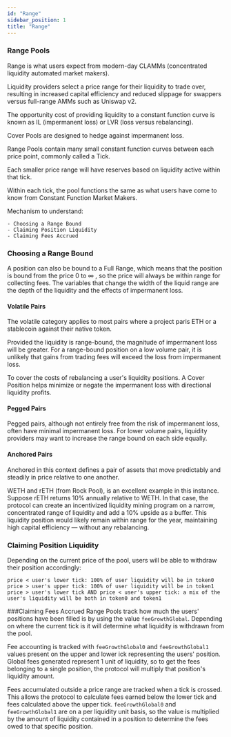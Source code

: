 ```yaml
---
id: "Range"
sidebar_position: 1
title: "Range"
---
```


### Range Pools

Range is what users expect from modern-day CLAMMs (concentrated liquidity automated market makers). 

Liquidity providers select a price range for their liquidity to trade over, resulting in increased capital efficiency and reduced slippage for swappers versus full-range AMMs such as Uniswap v2. 

The opportunity cost of providing liquidity to a constant function curve is known as IL (impermanent loss) or LVR (loss versus rebalancing).

Cover Pools are designed to hedge against impermanent loss.

Range Pools contain many small constant function curves between each price point, commonly called a Tick. 

Each smaller price range will have reserves based on liquidity active within that tick.

Within each tick, the pool functions the same as what users have come to know from Constant Function Market Makers.

Mechanism to understand:
```
- Choosing a Range Bound
- Claiming Position Liquidity
- Claiming Fees Accrued
```
### Choosing a Range Bound

A position can also be bound to a Full Range, which means that the position is bound from the price 0 to ∞ , so the price will always be within range for collecting fees. 
The variables that change the width of the liquid range are the depth of the liquidity and the effects of impermanent loss. 

#### Volatile Pairs
The volatile category applies to most pairs where a project paris ETH or a stablecoin against their native token. 

Provided the liquidity is range-bound, the magnitude of impermanent loss will be greater. For a range-bound position on a low volume pair, it is unlikely that gains from trading fees will exceed the loss from impermanent loss. 

To cover the costs of rebalancing a user's liquidity positions. A Cover Position helps minimize or negate the impermanent loss with directional liquidity profits.  

#### Pegged Pairs
Pegged pairs, although not entirely free from the risk of impermanent loss, often have minimal impermanent loss. For lower volume pairs, liquidity providers may want to increase the range bound on each side equally. 

#### Anchored Pairs
Anchored in this context defines a pair of assets that move predictably and steadily in price relative to one another.

WETH and rETH (from Rock Pool), is an excellent example in this instance. Suppose rETH returns 10% annually relative to WETH. In that case, the protocol can create an incentivized liquidity mining program on a narrow, concentrated range of liquidity and add a 10% upside as a buffer. This liquidity position would likely remain within range for the year, maintaining high capital efficiency — without any rebalancing. 

### Claiming Position Liquidity

Depending on the current price of the pool, users will be able to withdraw their position accordingly:

```
price < user's lower tick: 100% of user liquidity will be in token0
price > user's upper tick: 100% of user liquidity will be in token1
price > user's lower tick AND price < user's upper tick: a mix of the user's liquidity will be both in token0 and token1
```

###Claiming Fees Accrued 
Range Pools track how much the users' positions have been filled is by using the value `feeGrowthGlobal`. Depending on where the current tick is it will determine what liquidity is withdrawn from the pool. 

Fee accounting is tracked with `feeGrowthGlobal0` and `feeGrowthGlobal1` values present on the upper and lower ick representing the users' position. Global fees generated represent 1 unit of liquidity, so to get the fees belonging to a single position, the protocol will multiply that position's liquidity amount. 

Fees accumulated outside a price range are tracked when a tick is crossed. This allows the protocol to calculate fees earned below the lower tick and fees calculated above the upper tick. 
`feeGrowthGlobal0` and `feeGrowthGlobal1` are on a per liquidity unit basis, so the value is multiplied by the amount of liquidity contained in a position to determine the fees owed to that specific position. 

